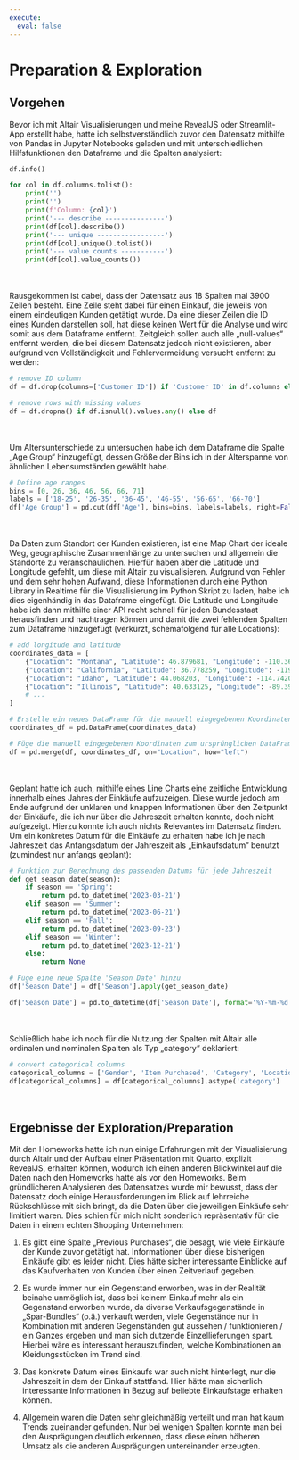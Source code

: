 ```yaml
---
execute: 
  eval: false
---
```


# Preparation & Exploration

## Vorgehen

Bevor ich mit Altair Visualisierungen und meine RevealJS oder Streamlit-App erstellt habe, hatte ich selbstverständlich zuvor den Datensatz mithilfe von Pandas in Jupyter Notebooks geladen und mit unterschiedlichen Hilfsfunktionen den Dataframe und die Spalten analysiert:

```python
df.info()

for col in df.columns.tolist():
    print('')
    print('')
    print(f'Column: {col}')
    print('--- describe ---------------')
    print(df[col].describe())
    print('--- unique -----------------')
    print(df[col].unique().tolist())
    print('--- value counts -----------')
    print(df[col].value_counts())

```

::: {style="padding-top: 20px;"}
:::

Rausgekommen ist dabei, dass der Datensatz aus 18 Spalten mal 3900 Zeilen besteht. Eine Zeile steht dabei für einen Einkauf, die jeweils von einem eindeutigen Kunden getätigt wurde. Da eine dieser Zeilen die ID eines Kunden darstellen soll, hat diese keinen Wert für die Analyse und wird somit aus dem Dataframe entfernt. Zeitgleich sollen auch alle „null-values“ entfernt werden, die bei diesem Datensatz jedoch nicht existieren, aber aufgrund von Vollständigkeit und Fehlervermeidung versucht entfernt zu werden:

```python
# remove ID column
df = df.drop(columns=['Customer ID']) if 'Customer ID' in df.columns else df

# remove rows with missing values
df = df.dropna() if df.isnull().values.any() else df

```

::: {style="padding-top: 20px;"}
:::


Um Altersunterschiede zu untersuchen habe ich dem Dataframe die Spalte „Age Group“ hinzugefügt, dessen Größe der Bins ich in der Alterspanne von ähnlichen Lebensumständen gewählt habe.

```python
# Define age ranges
bins = [0, 26, 36, 46, 56, 66, 71]
labels = ['18-25', '26-35', '36-45', '46-55', '56-65', '66-70']
df['Age Group'] = pd.cut(df['Age'], bins=bins, labels=labels, right=False)

```

::: {style="padding-top: 20px;"}
:::


Da Daten zum Standort der Kunden existieren, ist eine Map Chart der ideale Weg, geographische Zusammenhänge zu untersuchen und allgemein die Standorte zu veranschaulichen. Hierfür haben aber die Latitude und Longitude gefehlt, um diese mit Altair zu visualisieren. Aufgrund von Fehler und dem sehr hohen Aufwand, diese Informationen durch eine Python Library in Realtime für die Visualisierung im Python Skript zu laden, habe ich dies eigenhändig in das Dataframe eingefügt. Die Latitude und Longitude habe ich dann mithilfe einer API recht schnell für jeden Bundesstaat herausfinden und nachtragen können und damit die zwei fehlenden Spalten zum Dataframe hinzugefügt (verkürzt, schemafolgend für alle Locations):

```python
# add longitude and latitude
coordinates_data = [
    {"Location": "Montana", "Latitude": 46.879681, "Longitude": -110.362564},
    {"Location": "California", "Latitude": 36.778259, "Longitude": -119.417931},
    {"Location": "Idaho", "Latitude": 44.068203, "Longitude": -114.742043},
    {"Location": "Illinois", "Latitude": 40.633125, "Longitude": -89.398529},
    # ...
]

# Erstelle ein neues DataFrame für die manuell eingegebenen Koordinaten
coordinates_df = pd.DataFrame(coordinates_data)

# Füge die manuell eingegebenen Koordinaten zum ursprünglichen DataFrame hinzu
df = pd.merge(df, coordinates_df, on="Location", how="left")

```

::: {style="padding-top: 20px;"}
:::


Geplant hatte ich auch, mithilfe eines Line Charts eine zeitliche Entwicklung innerhalb eines Jahres der Einkäufe aufzuzeigen. Diese wurde jedoch am Ende aufgrund der unklaren und knappen Informationen über den Zeitpunkt der Einkäufe, die ich nur über die Jahreszeit erhalten konnte, doch nicht aufgezeigt. Hierzu konnte ich auch nichts Relevantes im Datensatz finden. Um ein konkretes Datum für die Einkäufe zu erhalten habe ich je nach Jahreszeit das Anfangsdatum der Jahreszeit als „Einkaufsdatum“ benutzt (zumindest nur anfangs geplant):

```python
# Funktion zur Berechnung des passenden Datums für jede Jahreszeit
def get_season_date(season):
    if season == 'Spring':
        return pd.to_datetime('2023-03-21')
    elif season == 'Summer':
        return pd.to_datetime('2023-06-21')
    elif season == 'Fall':
        return pd.to_datetime('2023-09-23')
    elif season == 'Winter':
        return pd.to_datetime('2023-12-21')
    else:
        return None

# Füge eine neue Spalte 'Season Date' hinzu
df['Season Date'] = df['Season'].apply(get_season_date)

df['Season Date'] = pd.to_datetime(df['Season Date'], format='%Y-%m-%d')

```

::: {style="padding-top: 20px;"}
:::


Schließlich habe ich noch für die Nutzung der Spalten mit Altair alle ordinalen und nominalen Spalten als Typ „category“ deklariert:

```python
# convert categorical columns
categorical_columns = ['Gender', 'Item Purchased', 'Category', 'Location', 'Size', 'Color', 'Season', 'Subscription Status', 'Shipping Type', 'Discount Applied', 'Promo Code Used', 'Payment Method', 'Frequency of Purchases', 'Age Group']
df[categorical_columns] = df[categorical_columns].astype('category')

```

::: {style="padding-top: 20px;"}
:::


## Ergebnisse der Exploration/Preparation

Mit den Homeworks hatte ich nun einige Erfahrungen mit der Visualisierung durch Altair und der Aufbau einer Präsentation mit Quarto, explizit RevealJS, erhalten können, wodurch ich einen anderen Blickwinkel auf die Daten nach den Homeworks hatte als vor den Homeworks. Beim gründlicheren Analysieren des Datensatzes wurde mir bewusst, dass der Datensatz doch einige Herausforderungen im Blick auf lehrreiche Rückschlüsse mit sich bringt, da die Daten über die jeweiligen Einkäufe sehr limitiert waren. Dies schien für mich nicht sonderlich repräsentativ für die Daten in einem echten Shopping Unternehmen:

1.	Es gibt eine Spalte „Previous Purchases“, die besagt, wie viele Einkäufe der Kunde zuvor getätigt hat. Informationen über diese bisherigen Einkäufe gibt es leider nicht. Dies hätte sicher interessante Einblicke auf das Kaufverhalten von Kunden über einen Zeitverlauf gegeben.

2.	Es wurde immer nur ein Gegenstand erworben, was in der Realität beinahe unmöglich ist, dass bei keinem Einkauf mehr als ein Gegenstand erworben wurde, da diverse Verkaufsgegenstände in „Spar-Bundles“ (o.ä.) verkauft werden, viele Gegenstände nur in Kombination mit anderen Gegenständen gut aussehen / funktionieren / ein Ganzes ergeben und man sich dutzende Einzellieferungen spart. Hierbei wäre es interessant herauszufinden, welche Kombinationen an Kleidungsstücken im Trend sind.

3.	Das konkrete Datum eines Einkaufs war auch nicht hinterlegt, nur die Jahreszeit in dem der Einkauf stattfand. Hier hätte man sicherlich interessante Informationen in Bezug auf beliebte Einkaufstage erhalten können. 

4.	Allgemein waren die Daten sehr gleichmäßig verteilt und man hat kaum Trends zueinander gefunden. Nur bei wenigen Spalten konnte man bei den Ausprägungen deutlich erkennen, dass diese einen höheren Umsatz als die anderen Ausprägungen untereinander erzeugten.
